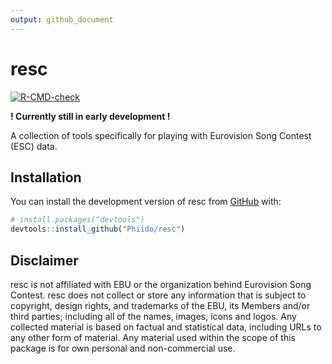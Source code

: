 ```yaml
---
output: github_document
---
```


<!-- README.md is generated from README.Rmd. Please edit that file -->

# resc

<!-- badges: start -->

[![R-CMD-check](https://github.com/Phiido/resc/actions/workflows/R-CMD-check.yaml/badge.svg)](https://github.com/phiido/resc/actions/workflows/R-CMD-check.yaml)
<!-- badges: end -->

**! Currently still in early development !** 

A collection of tools specifically for playing with Eurovision Song Contest (ESC) data.

## Installation

You can install the development version of resc from [GitHub](https://github.com/) with:

``` r
# install.packages("devtools")
devtools::install_github("Phiido/resc")
```

## Disclaimer

resc is not affiliated with EBU or the organization behind Eurovision Song Contest. resc does not collect or store any information that is subject to copyright, design rights, and trademarks of the EBU, its Members and/or third parties; including all of the names, images, icons and logos. Any collected material is based on factual and statistical data, including URLs to any other form of material. Any material used within the scope of this package is for own personal and non-commercial use.
